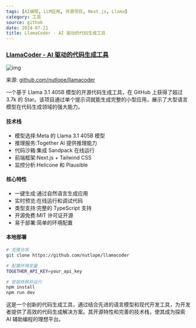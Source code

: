```yaml
---
tags: [AI编程, LLM应用, 开源项目, Next.js, Llama]
category: 工具
source: github
date: 2024-07-21
title: LlamaCoder - AI 驱动的代码生成工具
---
```


### [LlamaCoder - AI 驱动的代码生成工具](https://github.com/nutlope/llamacoder)

![img](https://img.mengpeng.tech/i/2024/12/08/675577de4a5cb.webp)

来源: [github.com/nutlope/llamacoder](https://github.com/nutlope/llamacoder)

一个基于 Llama 3.1 405B 模型的开源代码生成工具，在 GitHub 上获得了超过 3.7k 的 Star。该项目通过单个提示词就能生成完整的小型应用，展示了大型语言模型在代码生成领域的强大能力。

#### 技术栈
- 模型选择:Meta 的 Llama 3.1 405B 模型
- 推理服务:Together AI 提供推理能力
- 代码沙箱:集成 Sandpack 在线运行
- 前端框架:Next.js + Tailwind CSS
- 监控分析:Helicone 和 Plausible

#### 核心特性
- 一键生成:通过自然语言生成应用
- 实时预览:在线运行和调试代码
- 类型支持:完整的 TypeScript 支持
- 开源免费:MIT 许可证开源
- 易于部署:简单的环境配置

#### 本地部署
```bash
# 克隆仓库
git clone https://github.com/nutlope/llamacoder

# 配置环境变量
TOGETHER_API_KEY=your_api_key

# 安装依赖并运行
npm install
npm run dev
```

这是一个创新的代码生成工具，通过结合先进的语言模型和现代开发工具，为开发者提供了高效的代码生成解决方案。其开源特性和完善的技术栈，使其成为探索 AI 辅助编程的理想平台。 
